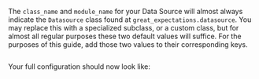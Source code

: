 The `class_name` and `module_name` for your Data Source will almost always indicate the `Datasource` class found at `great_expectations.datasource`.  You may replace this with a specialized subclass, or a custom class, but for almost all regular purposes these two default values will suffice.  For the purposes of this guide, add those two values to their corresponding keys.

```python title="Python" name="datasource_configuration_class_and_module_keys"
```

Your full configuration should now look like:

```python title="Python" name="datasource_configuration_post_class_and_module_keys"
```